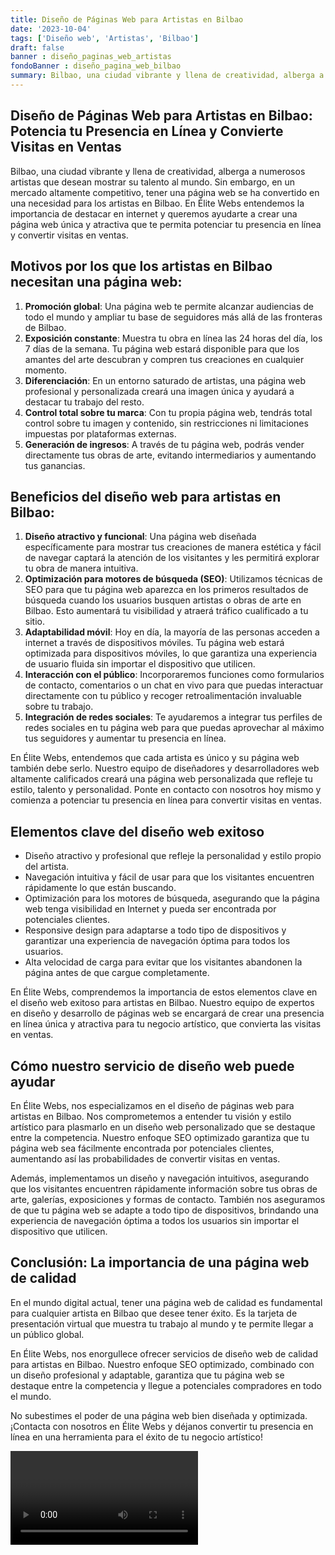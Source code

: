 ```yaml
---
title: Diseño de Páginas Web para Artistas en Bilbao
date: '2023-10-04'
tags: ['Diseño web', 'Artistas', 'Bilbao']
draft: false
banner : diseño_paginas_web_artistas
fondoBanner : diseño_pagina_web_bilbao
summary: Bilbao, una ciudad vibrante y llena de creatividad, alberga a numerosos artistas que desean mostrar su talento al mundo. Sin embargo, en un mercado altamente competitivo, tener una página web se ha convertido en una necesidad para los artistas en Bilbao. En Élite Webs entendemos la importancia de destacar en internet y queremos ayudarte a crear una página web única y atractiva que te permita potenciar tu presencia en línea y convertir visitas en ventas.
---
```


## Diseño de Páginas Web para Artistas en Bilbao: Potencia tu Presencia en Línea y Convierte Visitas en Ventas

Bilbao, una ciudad vibrante y llena de creatividad, alberga a numerosos artistas que desean mostrar su talento al mundo. Sin embargo, en un mercado altamente competitivo, tener una página web se ha convertido en una necesidad para los artistas en Bilbao. En Élite Webs entendemos la importancia de destacar en internet y queremos ayudarte a crear una página web única y atractiva que te permita potenciar tu presencia en línea y convertir visitas en ventas.

## Motivos por los que los artistas en Bilbao necesitan una página web:

1. **Promoción global**: Una página web te permite alcanzar audiencias de todo el mundo y ampliar tu base de seguidores más allá de las fronteras de Bilbao.
2. **Exposición constante**: Muestra tu obra en línea las 24 horas del día, los 7 días de la semana. Tu página web estará disponible para que los amantes del arte descubran y compren tus creaciones en cualquier momento.
3. **Diferenciación**: En un entorno saturado de artistas, una página web profesional y personalizada creará una imagen única y ayudará a destacar tu trabajo del resto.
4. **Control total sobre tu marca**: Con tu propia página web, tendrás total control sobre tu imagen y contenido, sin restricciones ni limitaciones impuestas por plataformas externas.
5. **Generación de ingresos**: A través de tu página web, podrás vender directamente tus obras de arte, evitando intermediarios y aumentando tus ganancias.

## Beneficios del diseño web para artistas en Bilbao:

1. **Diseño atractivo y funcional**: Una página web diseñada específicamente para mostrar tus creaciones de manera estética y fácil de navegar captará la atención de los visitantes y les permitirá explorar tu obra de manera intuitiva.
2. **Optimización para motores de búsqueda (SEO)**: Utilizamos técnicas de SEO para que tu página web aparezca en los primeros resultados de búsqueda cuando los usuarios busquen artistas o obras de arte en Bilbao. Esto aumentará tu visibilidad y atraerá tráfico cualificado a tu sitio.
3. **Adaptabilidad móvil**: Hoy en día, la mayoría de las personas acceden a internet a través de dispositivos móviles. Tu página web estará optimizada para dispositivos móviles, lo que garantiza una experiencia de usuario fluida sin importar el dispositivo que utilicen.
4. **Interacción con el público**: Incorporaremos funciones como formularios de contacto, comentarios o un chat en vivo para que puedas interactuar directamente con tu público y recoger retroalimentación invaluable sobre tu trabajo.
5. **Integración de redes sociales**: Te ayudaremos a integrar tus perfiles de redes sociales en tu página web para que puedas aprovechar al máximo tus seguidores y aumentar tu presencia en línea.

En Élite Webs, entendemos que cada artista es único y su página web también debe serlo. Nuestro equipo de diseñadores y desarrolladores web altamente calificados creará una página web personalizada que refleje tu estilo, talento y personalidad. Ponte en contacto con nosotros hoy mismo y comienza a potenciar tu presencia en línea para convertir visitas en ventas.

<GifSeo />

<Cta />

## Elementos clave del diseño web exitoso

- Diseño atractivo y profesional que refleje la personalidad y estilo propio del artista.
- Navegación intuitiva y fácil de usar para que los visitantes encuentren rápidamente lo que están buscando.
- Optimización para los motores de búsqueda, asegurando que la página web tenga visibilidad en Internet y pueda ser encontrada por potenciales clientes.
- Responsive design para adaptarse a todo tipo de dispositivos y garantizar una experiencia de navegación óptima para todos los usuarios.
- Alta velocidad de carga para evitar que los visitantes abandonen la página antes de que cargue completamente.

En Élite Webs, comprendemos la importancia de estos elementos clave en el diseño web exitoso para artistas en Bilbao. Nuestro equipo de expertos en diseño y desarrollo de páginas web se encargará de crear una presencia en línea única y atractiva para tu negocio artístico, que convierta las visitas en ventas.

## Cómo nuestro servicio de diseño web puede ayudar

En Élite Webs, nos especializamos en el diseño de páginas web para artistas en Bilbao. Nos comprometemos a entender tu visión y estilo artístico para plasmarlo en un diseño web personalizado que se destaque entre la competencia. Nuestro enfoque SEO optimizado garantiza que tu página web sea fácilmente encontrada por potenciales clientes, aumentando así las probabilidades de convertir visitas en ventas.

Además, implementamos un diseño y navegación intuitivos, asegurando que los visitantes encuentren rápidamente información sobre tus obras de arte, galerías, exposiciones y formas de contacto. También nos aseguramos de que tu página web se adapte a todo tipo de dispositivos, brindando una experiencia de navegación óptima a todos los usuarios sin importar el dispositivo que utilicen.

## Conclusión: La importancia de una página web de calidad

En el mundo digital actual, tener una página web de calidad es fundamental para cualquier artista en Bilbao que desee tener éxito. Es la tarjeta de presentación virtual que muestra tu trabajo al mundo y te permite llegar a un público global.

En Élite Webs, nos enorgullece ofrecer servicios de diseño web de calidad para artistas en Bilbao. Nuestro enfoque SEO optimizado, combinado con un diseño profesional y adaptable, garantiza que tu página web se destaque entre la competencia y llegue a potenciales compradores en todo el mundo.

No subestimes el poder de una página web bien diseñada y optimizada. ¡Contacta con nosotros en Élite Webs y déjanos convertir tu presencia en línea en una herramienta para el éxito de tu negocio artístico!

<Video />

<CtaBot job='Artistas' city='Bilbao'/>

<Gmaps query='Bilbao+españa+maps' />